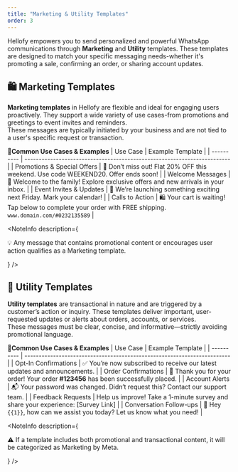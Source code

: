 ```yaml
---
title: "Marketing & Utility Templates"
order: 3
---
```


Hellofy empowers you to send personalized and powerful WhatsApp communications through **Marketing** and **Utility** templates. These templates are designed to match your specific messaging needs-whether it's promoting a sale, confirming an order, or sharing account updates.

## 🛍️ Marketing Templates

**Marketing templates** in Hellofy are flexible and ideal for engaging users proactively. They support a wide variety of use cases-from promotions and greetings to event invites and reminders.<br />
These messages are typically initiated by your business and are not tied to a user's specific request or transaction.

🔹**Common Use Cases & Examples**
| Use Case   | Example Template                                                              |
| ---------- | ------------------------------------------------------------------------ |
| Promotions & Special Offers       | 🎉 Don’t miss out! Flat 20% OFF this weekend. Use code WEEKEND20. Offer ends soon!                          |
| Welcome Messages     | 👋 Welcome to the family! Explore exclusive offers and new arrivals in your inbox.                                     |
| Event Invites & Updates      | 📢 We’re launching something exciting next Friday. Mark your calendar!                                    |
| Calls to Action      | 🛍️ Your cart is waiting! Tap below to complete your order with FREE shipping. `www.domain.com/#0232135589`                                    |

<NoteInfo
  description={
     <p className="text-sm text-fd-foreground !my-0 px-2 py-2"> 💡 Any message that contains promotional content or encourages user action qualifies as a Marketing template. </p>
  }
  />

  ## 🧾 Utility Templates

**Utility templates** are transactional in nature and are triggered by a customer’s action or inquiry. These templates deliver important, user-requested updates or alerts about orders, accounts, or services.<br />
These messages must be clear, concise, and informative—strictly avoiding promotional language.

🔹**Common Use Cases & Examples**
| Use Case   | Example Template                                                              |
| ---------- | ------------------------------------------------------------------------ |
| Opt-In Confirmations       | ✅ You’re now subscribed to receive our latest updates and announcements.                          |
| Order Confirmations     | 🛒 Thank you for your order! Your order **#123456** has been successfully placed.                                     |
| Account Alerts      | 📬 Your password was changed. Didn’t request this? Contact our support team.                                    |
| Feedback Requests      | Help us improve! Take a 1-minute survey and share your experience: [Survey Link]                                    |
| Conversation Follow-ups      | 👋 Hey `{{1}}`, how can we assist you today? Let us know what you need!                                    |

<NoteInfo
  description={
     <p className="text-sm text-fd-foreground !my-0 px-2 py-2"> ⚠️ If a template includes both promotional and transactional content, it will be categorized as Marketing by Meta.</p>
  }
  />